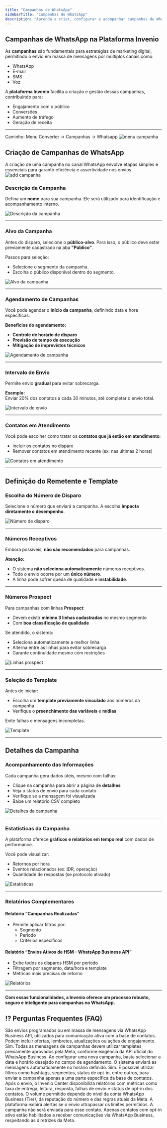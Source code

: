 ```yaml
---
title: "Campanhas de WhatsApp"
sidebarTitle: "Campanhas de WhatsApp"
description: "Aprenda a criar, configurar e acompanhar campanhas de WhatsApp na plataforma Invenio."
---
```


##  Campanhas de WhatsApp na Plataforma Invenio

As **campanhas** são fundamentais para estratégias de marketing digital, permitindo o envio em massa de mensagens por múltiplos canais como:

- WhatsApp
- E-mail
- SMS
- Voz

A **plataforma Invenio** facilita a criação e gestão dessas campanhas, contribuindo para:

- Engajamento com o público
- Conversões
- Aumento de tráfego
- Geração de receita

---
Caminho: Menu Converter -> Campanhas -> Whatsapp
![menu campanha](https://robbublob.blob.core.windows.net/docs/campwhatsapp.png)

##  Criação de Campanhas de WhatsApp

A criação de uma campanha no canal WhatsApp envolve etapas simples e essenciais para garantir eficiência e assertividade nos envios.
![add campanha](https://robbublob.blob.core.windows.net/docs/addcamp.png)

###  Descrição da Campanha

Defina um **nome** para sua campanha. Ele será utilizado para identificação e acompanhamento interno.

![Descrição da campanha](https://robbublob.blob.core.windows.net/docs/desccamp.png)

---

###  Alvo da Campanha

Antes do disparo, selecione o **público-alvo**. Para isso, o público deve estar previamente cadastrado na aba **"Público"**.

Passos para seleção:

- Selecione o segmento da campanha.
- Escolha o público disponível dentro do segmento.

![Alvo da campanha](https://robbublob.blob.core.windows.net/docs/alvocamp.png)

---

###  Agendamento de Campanhas

Você pode agendar o **início da campanha**, definindo data e hora específicas.

**Benefícios do agendamento:**

-  **Controle de horário de disparo**  
-  **Previsão de tempo de execução**  
-  **Mitigação de imprevistos técnicos**

![Agendamento de campanha](https://robbublob.blob.core.windows.net/docs/agendacamp.png)

---

###  Intervalo de Envio

Permite envio **gradual** para evitar sobrecarga.

**Exemplo:**  
Enviar 20% dos contatos a cada 30 minutos, até completar o envio total.

![Intervalo de envio](https://robbublob.blob.core.windows.net/docs/intervaloenvio.png)

---

###  Contatos em Atendimento

Você pode escolher como tratar os **contatos que já estão em atendimento**:

- Incluir os contatos no disparo
- Remover contatos em atendimento recente (ex: nas últimas 2 horas)

![Contatos em atendimento](https://robbublob.blob.core.windows.net/docs/contatoatend1.png)

---

##  Definição do Remetente e Template

###  Escolha do Número de Disparo

Selecione o número que enviará a campanha. A escolha **impacta diretamente o desempenho**.

![Número de disparo](https://robbublob.blob.core.windows.net/docs/remetentemensag.png)

---

###  Números Receptivos

Embora possíveis, **não são recomendados** para campanhas.

**Atenção:**

- O sistema **não seleciona automaticamente** números receptivos.
- Todo o envio ocorre por um **único número**.
- A linha pode sofrer queda de qualidade e **instabilidade**.

---

###  Números Prospect

Para campanhas com linhas **Prospect**:

- Devem existir **mínimo 3 linhas cadastradas** no mesmo segmento
- Com **boa classificação de qualidade**

Se atendido, o sistema:

- Seleciona automaticamente a melhor linha
- Alterna entre as linhas para evitar sobrecarga
- Garante continuidade mesmo com restrições

![Linhas prospect](https://robbublob.blob.core.windows.net/docs/prospect.jpeg)

---

###  Seleção do Template

Antes de iniciar:

- Escolha um **template previamente vinculado** aos números da campanha
- Verifique o **preenchimento das variáveis** e **mídias**

Evite falhas e mensagens incompletas.

![Template](https://robbublob.blob.core.windows.net/docs/changelog/selecaotemplate.png)

---

##  Detalhes da Campanha

###  Acompanhamento das Informações

Cada campanha gera dados úteis, mesmo com falhas:

- Clique na campanha para abrir a página de **detalhes**
- Veja o status de envio para cada contato
- Verifique se a mensagem foi visualizada
- Baixe um relatório CSV completo

![Detalhes da campanha](https://robbublob.blob.core.windows.net/docs/detcampanha.png)

---

###  Estatísticas da Campanha

A plataforma oferece **gráficos e relatórios em tempo real** com dados de performance.

Você pode visualizar:

- Retornos por hora
- Eventos relacionados (ex: IDR, operação)
- Quantidade de respostas (se protocolo ativado)

![Estatísticas](https://robbublob.blob.core.windows.net/docs/estatisticacamp.jpeg)

---

###  Relatórios Complementares

####  Relatório “Campanhas Realizadas”

- Permite aplicar filtros por:
  - Segmento
  - Período
  - Critérios específicos

####  Relatório “Envios Ativos de HSM – WhatsApp Business API”

- Exibe todos os disparos HSM por período
- Filtragem por segmento, data/hora e template
- Métricas mais precisas de retorno

![Relatórios](https://robbublob.blob.core.windows.net/docs/relativoshsm.png)

---

 **Com essas funcionalidades, a Invenio oferece um processo robusto, seguro e inteligente para campanhas no WhatsApp.**

## ⁉️ Perguntas Frequentes (FAQ)

<AccordionGroup>

<Accordion title="O que são campanhas de WhatsApp no Invenio Center?">
São envios programados ou em massa de mensagens via WhatsApp Business API, utilizados para comunicação ativa com a base de contatos. Podem incluir ofertas, lembretes, atualizações ou ações de engajamento.
</Accordion>

<Accordion title="É necessário usar templates aprovados pela Meta?">
Sim. Todas as mensagens de campanhas devem utilizar templates previamente aprovados pela Meta, conforme exigência da API oficial do WhatsApp Business.
</Accordion>

<Accordion title="Como agendar uma campanha para envio futuro?">
Ao configurar uma nova campanha, basta selecionar a data e horário desejado no campo de agendamento. O sistema enviará as mensagens automaticamente no horário definido.
</Accordion>

<Accordion title="Posso segmentar o público da campanha?">
Sim. É possível utilizar filtros como hashtags, segmentos, status de opt-in, entre outros, para enviar a campanha apenas a uma parte específica da base de contatos.
</Accordion>

<Accordion title="Como acompanho os resultados da campanha?">
Após o envio, o Invenio Center disponibiliza relatórios com métricas como taxa de entrega, leitura, resposta, falhas de envio e status de opt-in dos contatos.
</Accordion>

<Accordion title="Quantas mensagens posso enviar por campanha?">
O volume permitido depende do nível da conta WhatsApp Business (Tier), da reputação do número e das regras atuais da Meta. A plataforma exibirá alertas se o envio ultrapassar os limites permitidos.
</Accordion>

<Accordion title="O que acontece se um contato não tiver opt-in ativo?">
A campanha não será enviada para esse contato. Apenas contatos com opt-in ativo estão habilitados a receber comunicações via WhatsApp Business, respeitando as diretrizes da Meta.
</Accordion>

</AccordionGroup>

